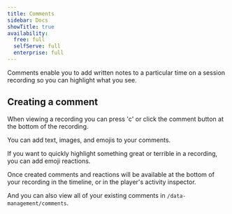 ```yaml
---
title: Comments
sidebar: Docs
showTitle: true
availability:
  free: full
  selfServe: full
  enterprise: full
---
```






Comments enable you to add written notes to a particular time on a session recording so you can highlight what you see.

## Creating a comment

When viewing a recording you can press 'c' or click the comment button at the bottom of the recording.

<ProductScreenshot
    imageLight={whereToClickLight}
    imageDark={whereToClickDark}
    alt="Where to click to start commenting"
    classes="rounded"
/>

You can add text, images, and emojis to your comments.

<ProductScreenshot
    imageLight={addCommentLight}
    imageDark={addCommentDark}
    alt="The text area that lets you add a comment"
    classes="rounded"
/>

If you want to quickly highlight something great or terrible in a recording, you can add emoji reactions.

<ProductScreenshot
    imageLight={quickReactionsLight}
    imageDark={quickReactionsDark}
    alt="How to add a quick emoji reaction"
    classes="rounded"
/>

Once created comments and reactions will be available at the bottom of your recording in the timeline, or in the player's activity inspector.

<ProductScreenshot
    imageLight={showingInTimelineLight}
    imageDark={showingInTimelineDark}
    alt="Comments and emojis showing in the recording timeline"
    classes="rounded"
/>

And you can also view all of your existing comments in `/data-management/comments`.



